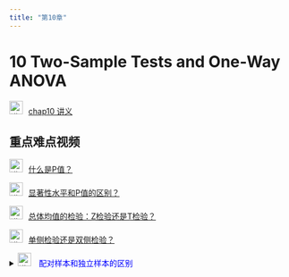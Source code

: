 ```yaml
---
title: "第10章"
---
```


# 10 Two-Sample Tests and One-Way ANOVA

<img src="img/teacher.png" alt="讲义" style="width: 24px; height: 24px;margin-right: 10px">[chap10
        讲义](https://lizongzhang.github.io/business_stat/chap10.html)
        
        
## 重点难点视频


<img src="img/video.png" alt="讲义" style="width: 24px; height: 24px;margin-right: 10px">[什么是P值？](https://www.bilibili.com/video/BV1F64y1C7nq/?p=1) 

<img src="img/video.png" alt="讲义" style="width: 24px; height: 24px;margin-right: 10px">[显著性水平和P值的区别？](https://www.bilibili.com/video/BV1F64y1C7nq/?p=2) 

<img src="img/video.png" alt="讲义" style="width: 24px; height: 24px;margin-right: 10px">[总体均值的检验：Z检验还是T检验？](https://www.bilibili.com/video/BV1F64y1C7nq/?p=3) 

<img src="img/video.png" alt="讲义" style="width: 24px; height: 24px;margin-right: 10px">[单侧检验还是双侧检验？](https://www.bilibili.com/video/BV1F64y1C7nq/?p=4) 

<details>
  <summary> 
  <img src="img/video.png" alt="讲义" style="width: 24px; height: 24px;margin-right: 10px">
  <span style="color:blue;">配对样本和独立样本的区别</summary>


{{< video img/paired_samples480p.mp4 >}}
    
<details>

## Excel操作



<img src="img/video.png" alt="讲义" style="width: 24px; height: 24px;margin-right: 10px">[Excel 两个总体方差比的F检验](https://www.bilibili.com/video/BV1Zr4y1F7jK/)

<img src="img/video.png" alt="讲义" style="width: 24px; height: 24px;margin-right: 10px">[Excel 两个总体均值是否相等的T检验](https://www.bilibili.com/video/BV16Z4y137HV/) 
        
<img src="img/video.png" alt="讲义" style="width: 24px; height: 24px;margin-right: 10px">[EXCEL 配对样本的T检验](https://www.bilibili.com/video/BV1mD4y1Q77U/) 

<img src="img/video.png" alt="讲义" style="width: 24px; height: 24px;margin-right: 10px">[EXCEL 单因素方差分析](https://www.bilibili.com/video/BV1nf4y1v71b/)

## SPSS操作



<img src="img/video.png" alt="讲义" style="width: 24px; height: 24px;margin-right: 10px">[两个独立样本t检验](https://www.bilibili.com/video/BV1bi4y1j7Gc/)


<img src="img/video.png" alt="讲义" style="width: 24px; height: 24px;margin-right: 10px">[配对样本的t检验](https://www.bilibili.com/video/BV1Fy4y167rs)     

<img src="img/video.png" alt="讲义" style="width: 24px; height: 24px;margin-right: 10px">[SPSS 单因素方差分析ANOVA](https://www.bilibili.com/video/BV1M54y1C7EB
)



# 习题答案

<img src="img/link.png" style="width: 24px; height: 24px;margin-right: 10px"> [10.9, 10.12, 10.22, 10.26, 10.30, 10.45, 10.48 ](https://lizongzhang.github.io/business_stat/solution10.html)

# 拓展资源 

<img src="img/link.png" style="width: 24px; height: 24px;margin-right: 10px">方差分析数值演示 <https://www.geogebra.org/m/dTCH4EKG>{target="_blank"}




